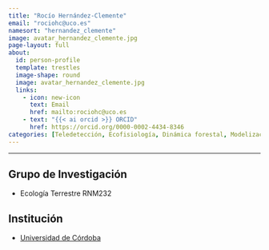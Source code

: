 ```yaml
---
title: "Rocío Hernández-Clemente"
email: "rociohc@uco.es"  
namesort: "hernandez_clemente"
image: avatar_hernandez_clemente.jpg
page-layout: full
about: 
  id: person-profile
  template: trestles
  image-shape: round
  image: avatar_hernandez_clemente.jpg
  links:
    - icon: new-icon
      text: Email
      href: mailto:rociohc@uco.es
    - text: "{{< ai orcid >}} ORCID"
      href: https://orcid.org/0000-0002-4434-8346
categories: [Teledetección, Ecofisiología, Dinámica forestal, Modelización, Biodiversidad y conservación]
---
```

 
<hr>

:::{#person-profile}

## Grupo de Investigación
- Ecología Terrestre RNM232

## Institución
- [Universidad de Córdoba](https://www.uco.es/)

:::
